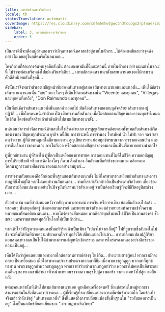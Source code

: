 ```yaml
---
title: การต่อต้านทางจิตวิทยา
locale: th
statusTranslation: automatic
coverImage: https://res.cloudinary.com/xmfm6mhw3gwctndtcubgx2rptnae/image/upload/v1740468922/small_cover_tratado_de_psicologia_revolucionaria_a4c0dca4e0.webp
sidebar:
    label: 3. การต่อต้านทางจิตวิทยา
    order: 3
---
```

เป็นการดีที่จะเตือนผู้อ่านของเราว่ามีจุดทางคณิตศาสตร์อยู่ภายในตัวเรา...ไม่ต้องสงสัยเลยว่าจุดดังกล่าวไม่เคยอยู่ในอดีตหรือในอนาคต...

ใครก็ตามที่ต้องการค้นพบจุดลึกลับนั้น ต้องมองหามันที่นี่และตอนนี้ ภายในตัวเอง อย่างแม่นยำในขณะนี้ ไม่ว่าจะก่อนหรือหลังไปแม้แต่วินาทีเดียว... เสาหลักสองเสา แนวตั้งและแนวนอนของไม้กางเขนศักดิ์สิทธิ์ พบกันที่จุดนี้...

ดังนั้นเราจึงพบว่าตัวเองเผชิญหน้ากับสองเส้นทางอยู่เสมอ เส้นทางแนวนอนและแนวตั้ง... เห็นได้ชัดว่าเส้นทางแนวนอนนั้น "เชย" มาก ใครๆ ก็เดินไปตามเส้นทางนั้น "Vicente และทุกคน", "Villegas และทุกคนที่มาถึง", "Don Raimundo และทุกคน"...

เป็นที่แน่ชัดว่าเส้นทางแนวตั้งนั้นแตกต่างออกไป มันคือเส้นทางของกบฏอัจฉริยะ เส้นทางของผู้ปฏิวัติ... เมื่อใครคนหนึ่งจำตัวเองได้ เมื่อทำงานกับตัวเอง เมื่อไม่คล้อยตามปัญหาและความทุกข์ทั้งหมดในชีวิต โดยข้อเท็จจริงแล้วกำลังเดินไปตามเส้นทางแนวตั้ง...

แน่นอนว่าการกำจัดอารมณ์ด้านลบไม่ใช่เรื่องง่ายเลย การสูญเสียการคล้อยตามทั้งหมดกับเส้นทางชีวิตของเราเอง ปัญหาทุกประเภท ธุรกิจ หนี้สิน การชำระหนี้ การจำนอง โทรศัพท์ น้ำ ไฟฟ้า ฯลฯ ฯลฯ ฯลฯ คนว่างงาน ผู้ที่ด้วยเหตุผลใดก็ตามตกงาน สูญเสียการงาน ย่อมทุกข์ทรมานจากการขาดแคลนเงิน และการลืมเรื่องราวของตนเอง การไม่กังวล หรือคล้อยตามปัญหาของตนเองนั้นเป็นเรื่องยากอย่างน่าตกใจ

ผู้ที่ทุกข์ทรมาน ผู้ที่ร้องไห้ ผู้ที่ตกเป็นเหยื่อของการทรยศ การตอบแทนที่ไม่ดีในชีวิต ความอกตัญญู การใส่ร้ายป้ายสี หรือการฉ้อโกงใดๆ ก็ตาม ลืมตัวเอง ลืมตัวตนที่แท้จริงของตนเอง คล้อยตามโศกนาฏกรรมทางศีลธรรมของตนเองอย่างสมบูรณ์...

การทำงานกับตนเองคือลักษณะพื้นฐานของเส้นทางแนวตั้ง ไม่มีใครสามารถเหยียบย่ำเส้นทางแห่งการกบฏที่ยิ่งใหญ่ได้ หากไม่เคยทำงานกับตนเอง... งานที่เรากำลังกล่าวถึงเป็นประเภทจิตวิทยา เกี่ยวข้องกับการเปลี่ยนแปลงบางอย่างในปัจจุบันที่เราพบว่าตัวเองอยู่ จำเป็นต้องเรียนรู้ที่จะมีชีวิตอยู่ทีละช่วงเวลา...

ตัวอย่างเช่น คนที่กำลังหมดหวังจากปัญหาทางอารมณ์ การเงิน หรือการเมือง ย่อมลืมตัวเองไปแล้ว... หากคนๆ นั้นหยุดสักครู่ สังเกตสถานการณ์ และพยายามจำตัวเอง แล้วพยายามทำความเข้าใจความหมายของทัศนคติของตนเอง... หากไตร่ตรองสักหน่อย หากคิดว่าทุกสิ่งผ่านไป ชีวิตเป็นภาพลวงตา ชั่วขณะ และความตายลดทุกสิ่งในโลกให้เป็นเถ้าถ่าน...

หากเข้าใจว่าปัญหาของตนเองนั้นแท้จริงแล้วเป็นเพียง "เปลวไฟจากเสื่อปู" ไฟที่วูบวาบซึ่งดับลงในไม่ช้า จะเห็นได้ทันทีด้วยความประหลาดใจว่าทุกสิ่งได้เปลี่ยนแปลงไปแล้ว... การเปลี่ยนแปลงปฏิกิริยาตอบสนองทางกลเป็นไปได้ผ่านทางการเผชิญหน้าเชิงตรรกะ และการไตร่ตรองตนเองอย่างลึกซึ้งของความเป็นอยู่...

เห็นได้ชัดว่าผู้คนตอบสนองทางกลไกต่อสถานการณ์ต่างๆ ในชีวิต... ช่างน่าสงสารผู้คน! พวกเขามักจะกลายเป็นเหยื่อเสมอ เมื่อใครบางคนประจบประแจงพวกเขาก็ยิ้ม เมื่อพวกเขาถูกดูถูก พวกเขาก็ทุกข์ทรมาน พวกเขาดูถูกถ้าพวกเขาถูกดูถูก พวกเขาทำร้ายถ้าพวกเขาถูกทำร้าย พวกเขาไม่เคยเป็นอิสระเลย คนอื่นๆ ของพวกเขามีอำนาจที่จะนำพาพวกเขาจากความสุขไปสู่ความเศร้า จากความหวังไปสู่ความสิ้นหวัง

แต่ละคนเหล่านั้นที่เดินไปตามเส้นทางแนวนอน ดูเหมือนเครื่องดนตรี ซึ่งแต่ละคนในหมู่พวกเขาสามารถเล่นในสิ่งที่ตนเองปรารถนา... ผู้ที่เรียนรู้ที่จะเปลี่ยนแปลงความสัมพันธ์ทางกลไก โดยข้อเท็จจริงแล้วกำลังเข้าสู่ "เส้นทางแนวตั้ง" สิ่งนี้แสดงถึงการเปลี่ยนแปลงขั้นพื้นฐานใน "ระดับของการเป็นอยู่" ซึ่งเป็นผลลัพธ์ที่ยอดเยี่ยมของ "การกบฏทางจิตวิทยา"

